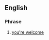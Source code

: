 ==English==

===Phrase===
{{infl|en|Phrasebook|head=[[you]] [[are]] [[welcome]]}}

# {{very|_|rare|or|formal}} [[you're welcome]]